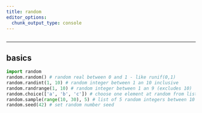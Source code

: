 ```yaml
---
title: random
editor_options: 
  chunk_output_type: console
---
```


```r
```

<!-- ********************************************************************* -->

<!-- > Headline -->

<!-- ********************************************************************* -->

<!-- ## faqs -->

<!-- ********************************************************************* -->

<!-- ## links -->

*********************************************************************

## basics

```python
import random
random.random() # random real between 0 and 1 - like runif(0,1)
random.randint(1, 10) # random integer between 1 an 10 inclusive
random.randrange(1, 10) # random integer between 1 an 9 (excludes 10)
random.choice(['a', 'b', 'c']) # choose one element at random from list
random.sample(range(10, 30), 5) # list of 5 random integers between 10 and 29 (range excludes 30)
random.seed(42) # set random number seed
```

